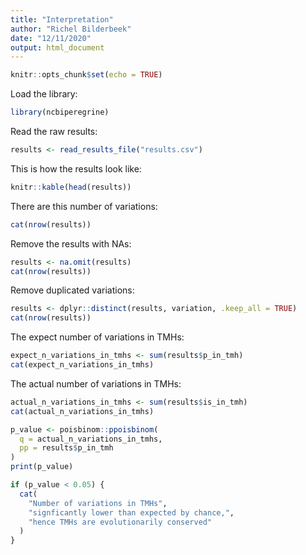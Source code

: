 ```yaml
---
title: "Interpretation"
author: "Richel Bilderbeek"
date: "12/11/2020"
output: html_document
---
```


```r
knitr::opts_chunk$set(echo = TRUE)
```

Load the library:

```r
library(ncbiperegrine)
```

Read the raw results:

```r
results <- read_results_file("results.csv")
```

This is how the results look like:

```r
knitr::kable(head(results))
```

There are this number of variations:

```r
cat(nrow(results))
```

Remove the results with NAs:

```r
results <- na.omit(results)
cat(nrow(results))
```


Remove duplicated variations:

```r
results <- dplyr::distinct(results, variation, .keep_all = TRUE)
cat(nrow(results))
```
The expect number of variations in TMHs:

```r
expect_n_variations_in_tmhs <- sum(results$p_in_tmh)
cat(expect_n_variations_in_tmhs)
```
The actual number of variations in TMHs:

```r
actual_n_variations_in_tmhs <- sum(results$is_in_tmh)
cat(actual_n_variations_in_tmhs)
```

```r
p_value <- poisbinom::ppoisbinom(
  q = actual_n_variations_in_tmhs,
  pp = results$p_in_tmh
)
print(p_value)
```

```r
if (p_value < 0.05) {
  cat(
    "Number of variations in TMHs",
    "signficantly lower than expected by chance,",
    "hence TMHs are evolutionarily conserved"
  )  
}
```
